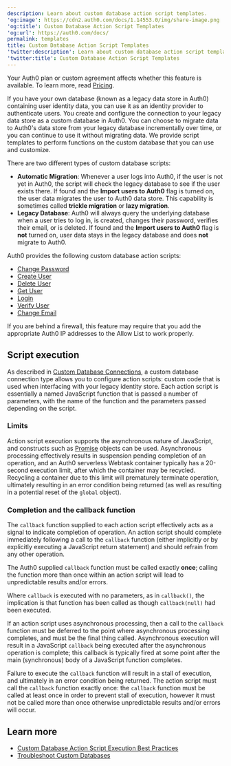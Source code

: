 ```yaml
---
description: Learn about custom database action script templates.
'og:image': https://cdn2.auth0.com/docs/1.14553.0/img/share-image.png
'og:title': Custom Database Action Script Templates
'og:url': https://auth0.com/docs/
permalink: templates
title: Custom Database Action Script Templates
'twitter:description': Learn about custom database action script templates.
'twitter:title': Custom Database Action Script Templates
---
```

<Card title="Availability varies by Auth0 plan">

Your Auth0 plan or custom agreement affects whether this feature is available. To learn more, read [Pricing](https://auth0.com/pricing).

</Card>

If you have your own database (known as a legacy data store in Auth0) containing user identity data, you can use it as an <Tooltip tip="Identity Provider (IdP): Service that stores and manages digital identities." cta="View Glossary" href="/docs/glossary?term=identity+provider">identity provider</Tooltip> to authenticate users.
You create and configure the connection to your legacy data store as a custom database in Auth0. You can choose to migrate data to Auth0's data store from your legacy database incrementally over time, or you can continue to use it without migrating data. We provide script templates to perform functions on the custom database that you can use and customize.

There are two different types of custom database scripts:

* **Automatic Migration**: Whenever a user logs into Auth0, if the user is not yet in Auth0, the script will check the legacy database to see if the user exists there. If found and the **Import users to Auth0** flag is turned on, the user data migrates the user to Auth0 data store. This capability is sometimes called **trickle migration** or **lazy migration**.
* **Legacy Database**: Auth0 will always query the underlying database when a user tries to log in, is created, changes their password, verifies their email, or is deleted. If found and the **Import users to Auth0** flag is **not** turned on, user data stays in the legacy database and does **not** migrate to Auth0.

Auth0 provides the following custom database action scripts:

* [Change Password](/docs/authenticate/database-connections/custom-db/templates/change-password)
* [Create User](/docs/authenticate/database-connections/custom-db/templates/create)
* [Delete User](/docs/authenticate/database-connections/custom-db/templates/delete)
* [Get User](/docs/authenticate/database-connections/custom-db/templates/get-user)
* [Login](/docs/authenticate/database-connections/custom-db/templates/login)
* [Verify User](/docs/authenticate/database-connections/custom-db/templates/verify)
* [Change Email](/docs/authenticate/database-connections/custom-db/templates/change-email)

<Card title="Network firewall">

If you are behind a firewall, this feature may require that you add the appropriate Auth0 IP addresses to the Allow List to work properly.

</Card>

## Script execution

As described in [Custom Database Connections](/docs/authenticate/database-connections/custom-db), a custom database connection type allows you to configure action scripts: custom code that is used when interfacing with your legacy identity store. Each action script is essentially a named JavaScript function that is passed a number of parameters, with the name of the function and the parameters passed depending on the script.

### Limits

Action script execution supports the asynchronous nature of JavaScript, and constructs such as [Promise](https://developer.mozilla.org/en-US/docs/Web/JavaScript/Reference/Global_Objects/Promise) objects can be used. Asynchronous processing effectively results in suspension pending completion of an operation, and an Auth0 serverless Webtask container typically has a 20-second execution limit, after which the container may be recycled. Recycling a container due to this limit will prematurely terminate operation, ultimately resulting in an error condition being returned (as well as resulting in a potential reset of the `global` object).

### Completion and the callback function

The `callback` function supplied to each action script effectively acts as a signal to indicate completion of operation. An action script should complete immediately following a call to the `callback` function (either implicitly or by explicitly executing a JavaScript return statement) and should refrain from any other operation.

<Warning>

The Auth0 supplied `callback` function must be called exactly **once**; calling the function more than once within an action script will lead to unpredictable results and/or errors.

</Warning>

<Callout icon="file-lines" color="#0EA5E9" iconType="regular">

Where `callback` is executed with no parameters, as in `callback()`, the implication is that function has been called as though `callback(null)` had been executed.

</Callout>

If an action script uses asynchronous processing, then a call to the `callback` function must be deferred to the point where asynchronous processing completes, and must be the final thing called. Asynchronous execution will result in a JavaScript `callback` being executed after the asynchronous operation is complete; this callback is typically fired at some point after the main (synchronous) body of a JavaScript function completes.

<Warning>

Failure to execute the `callback` function will result in a stall of execution, and ultimately in an error condition being returned. The action script must call the `callback` function exactly once: the `callback` function must be called at least once in order to prevent stall of execution, however it must not be called more than once otherwise unpredictable results and/or errors will occur.

</Warning>

## Learn more

* [Custom Database Action Script Execution Best Practices](/docs/authenticate/database-connections/custom-db/custom-database-connections-scripts/execution)
* [Troubleshoot Custom Databases](/docs/authenticate/database-connections/custom-db/error-handling)